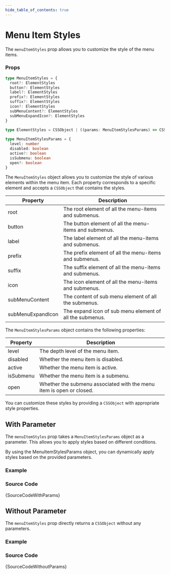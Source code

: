 ```yaml
---
hide_table_of_contents: true
---
```



# Menu Item Styles

The `menuItemStyles` prop allows you to customize the style of the menu items.

### Props

```ts noCopy
type MenuItemStyles = {
  root?: ElementStyles
  button?: ElementStyles
  label?: ElementStyles
  prefix?: ElementStyles
  suffix?: ElementStyles
  icon?: ElementStyles
  subMenuContent?: ElementStyles
  subMenuExpandIcon?: ElementStyles
}
  
type ElementStyles = CSSObject | ((params: MenuItemStylesParams) => CSSObject | undefined)

type MenuItemStylesParams = {
  level: number
  disabled: boolean
  active?: boolean
  isSubmenu: boolean
  open?: boolean
}
```

The `MenuItemStyles` object allows you to customize the style of various elements within the menu item. Each property corresponds to a specific element and accepts a `CSSObject` that contains the styles.

| Property          | Description                                              |
| ----------------- | -------------------------------------------------------- |
| root              | The root element of all the menu-items and submenus.     |
| button            | The button element of all the menu-items and submenus.   |
| label             | The label element of all the menu-items and submenus.    |
| prefix            | The prefix element of all the menu-items and submenus.   |
| suffix            | The suffix element of all the menu-items and submenus.   |
| icon              | The icon element of all the menu-items and submenus.     |
| subMenuContent    | The content of sub menu element of all the submenus.     |
| subMenuExpandIcon | The expand icon of sub menu element of all the submenus. |

The `MenuItemStylesParams` object contains the following properties:

| Property  | Description                                                          |
| --------- | -------------------------------------------------------------------- |
| level     | The depth level of the menu item.                                    |
| disabled  | Whether the menu item is disabled.                                   |
| active    | Whether the menu item is active.                                     |
| isSubmenu | Whether the menu item is a submenu.                                  |
| open      | Whether the submenu associated with the menu item is open or closed. |

You can customize these styles by providing a `CSSObject` with appropriate style properties.

## With Parameter

The `menuItemStyles` prop takes a `MenuItemStylesParams` object as a parameter. This allows you to apply styles based on different conditions.

By using the MenuItemStylesParams object, you can dynamically apply styles based on the provided parameters.

### Example

<IframeWindow url='http://localhost:3000/en/menu-examples/horizontal-menu/menu/menu-item-styles/with-params' />

### Source Code

<TsToJsCodeSnippet>{SourceCodeWithParams}</TsToJsCodeSnippet>

## Without Parameter

The `menuItemStyles` prop directly returns a `CSSObject` without any parameters.

### Example

<IframeWindow url='http://localhost:3000/en/menu-examples/horizontal-menu/menu/menu-item-styles/without-params' />

### Source Code

<TsToJsCodeSnippet>{SourceCodeWithoutParams}</TsToJsCodeSnippet>
